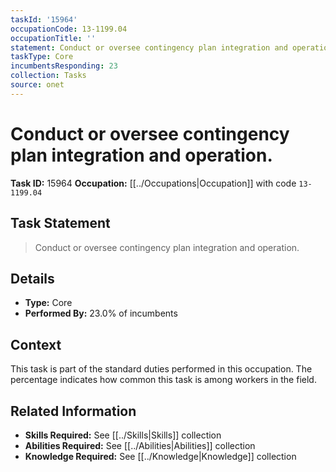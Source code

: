 ```yaml
---
taskId: '15964'
occupationCode: 13-1199.04
occupationTitle: ''
statement: Conduct or oversee contingency plan integration and operation.
taskType: Core
incumbentsResponding: 23
collection: Tasks
source: onet
---
```

# Conduct or oversee contingency plan integration and operation.

**Task ID:** 15964
**Occupation:** [[../Occupations|Occupation]] with code `13-1199.04`

## Task Statement

> Conduct or oversee contingency plan integration and operation.

## Details

- **Type:** Core
- **Performed By:** 23.0% of incumbents

## Context

This task is part of the standard duties performed in this occupation. The percentage indicates how common this task is among workers in the field.

## Related Information

- **Skills Required:** See [[../Skills|Skills]] collection
- **Abilities Required:** See [[../Abilities|Abilities]] collection
- **Knowledge Required:** See [[../Knowledge|Knowledge]] collection
